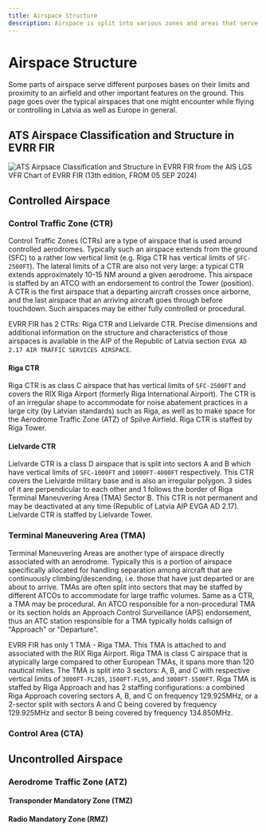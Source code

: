 ```yaml
---
title: Airspace Structure
description: Airspace is split into various zones and areas that serve different purposes and are differentiated by class as well as lateral and vertical limits.
---
```


# Airspace Structure

Some parts of airspace serve different purposes bases on their limits and proximity to an airfield and other important features on the ground. This page goes over the typical airspaces that one might encounter while flying or controlling in Latvia as well as Europe in general.

## ATS Airspace Classification and Structure in EVRR FIR

![ATS Airpsace Classification and Structure in EVRR FIR from the AIS LGS VFR Chart of EVRR FIR (13th edition, FROM 05 SEP 2024)](../../../img/ats_airspace.png)

## Controlled Airspace

### Control Traffic Zone (CTR)

Control Traffic Zones (CTRs) are a type of airspace that is used around controlled aerodromes. Typically such an airspace extends from the ground (SFC) to a rather low vertical limit (e.g. Riga CTR has vertical limits of `SFC-2500FT`). The lateral limits of a CTR are also not very large: a typical CTR extends approximately 10-15 NM around a given aerodrome. This airspace is staffed by an ATCO with an endorsement to control the Tower (position). A CTR is the first airspace that a departing aircraft crosses once airborne, and the last airspace that an arriving aircraft goes through before touchdown. Such airspaces may be either fully controlled or procedural.

EVRR FIR has 2 CTRs: Riga CTR and Lielvarde CTR. Precise dimensions and additional information on the structure and characteristics of those airspaces is available in the AIP of the Republic of Latvia section `EVGA AD 2.17 AIR TRAFFIC SERVICES AIRSPACE`.

#### Riga CTR

Riga CTR is as class C airspace that has vertical limits of `SFC-2500FT` and covers the RIX Riga Airport (formerly Riga International Airport). The CTR is of an irregular shape to accommodate for noise abatement practices in a large city (by Latvian standards) such as Riga, as well as to make space for the Aerodrome Traffic Zone (ATZ) of Spilve Airfield. Riga CTR is staffed by Riga Tower.

#### Lielvarde CTR

Lielvarde CTR is a class D airspace that is split into sectors A and B which have vertical limits of `SFC-1000FT` and `1000FT-4000FT` respectively. This CTR covers the Lielvarde military base and is also an irregular polygon. 3 sides of it are perpendicular to each other and 1 follows the border of Riga Terminal Maneuvering Area (TMA) Sector B. This CTR is not permanent and may be deactivated at any time (Republic of Latvia AIP EVGA AD 2.17). Lielvarde CTR is staffed by Lielvarde Tower.

### Terminal Maneuvering Area (TMA)

Terminal Maneuvering Areas are another type of airspace directly associated with an aerodrome. Typically this is a portion of airspace specifically allocated for handling separation among aircraft that are continuously climbing/descending, i.e. those that have just departed or are about to arrive. TMAs are often split into sectors that may be staffed by different ATCOs to accommodate for large traffic volumes. Same as a CTR, a TMA may be procedural. An ATCO responsible for a non-procedural TMA or its section holds an Approach Control Surveillance (APS) endorsement, thus an ATC station responsible for a TMA typically holds callsign of "Approach" or "Departure".

EVRR FIR has only 1 TMA - Riga TMA. This TMA is attached to and associated with the RIX Riga Airport. Riga TMA is class C airspace that is atypically large compared to other European TMAs, it spans more than 120 nautical miles. The TMA is split into 3 sectors: A, B, and C with respective vertical limits of `3000FT-FL285`, `1500FT-FL95`, and `3000FT-5500FT`. Riga TMA is staffed by Riga Approach and has 2 staffing configurations: a combined Riga Approach covering sectors A, B, and C on frequency 129.925MHz, or a 2-sector split with sectors A and C being covered by frequency 129.925MHz and sector B being covered by frequency 134.850MHz.

### Control Area (CTA)

## Uncontrolled Airspace

### Aerodrome Traffic Zone (ATZ)

#### Transponder Mandatory Zone (TMZ)

#### Radio Mandatory Zone (RMZ)
